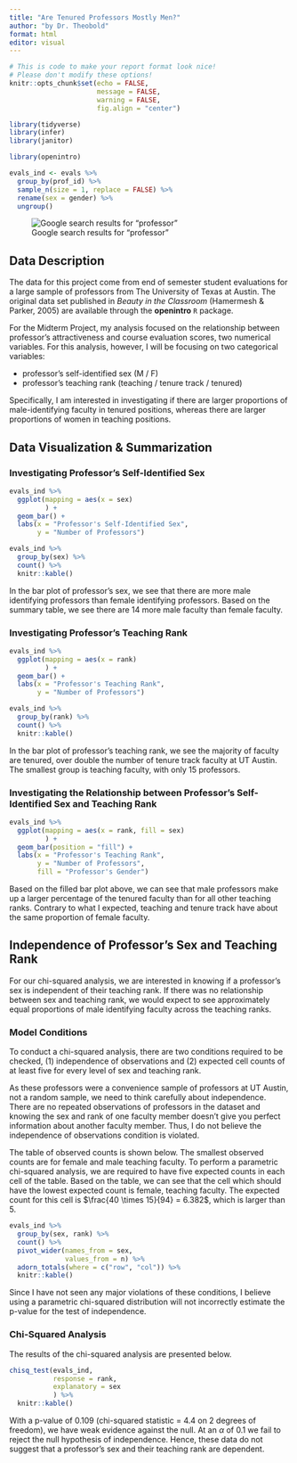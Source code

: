 ```yaml
---
title: "Are Tenured Professors Mostly Men?"
author: "by Dr. Theobold"
format: html
editor: visual
---
```


```r
# This is code to make your report format look nice! 
# Please don't modify these options! 
knitr::opts_chunk$set(echo = FALSE, 
                      message = FALSE, 
                      warning = FALSE, 
                      fig.align = "center")

library(tidyverse)
library(infer)
library(janitor)
```

```r
library(openintro)

evals_ind <- evals %>% 
  group_by(prof_id) %>% 
  sample_n(size = 1, replace = FALSE) %>% 
  rename(sex = gender) %>% 
  ungroup()
```

![Google search results for "professor"](professor.png)

## Data Description

The data for this project come from end of semester student evaluations for a
large sample of professors from The University of Texas at Austin. The original
data set published in *Beauty in the Classroom* (Hamermesh & Parker, 2005) are
available through the **openintro** `R` package. 

For the Midterm Project, my analysis focused on the relationship between 
professor's attractiveness and course evaluation scores, two numerical variables.
For this analysis, however, I will be focusing on two categorical variables:

- professor's self-identified sex (M / F)
- professor's teaching rank (teaching / tenure track / tenured)

Specifically, I am interested in
investigating if there are larger proportions of male-identifying faculty in 
tenured positions, whereas there are larger proportions of women in teaching
positions. 


## Data Visualization & Summarization
<!-- In this section you create three visualizations of your data -->

### Investigating Professor's Self-Identified Sex

```r
evals_ind %>% 
  ggplot(mapping = aes(x = sex)
         ) +
  geom_bar() + 
  labs(x = "Professor's Self-Identified Sex", 
       y = "Number of Professors")

evals_ind %>% 
  group_by(sex) %>% 
  count() %>% 
  knitr::kable()
```

In the bar plot of professor's sex, we see that there are more male identifying
professors than female identifying professors. Based on the summary table, we 
see there are 14 more male faculty than female faculty. 

### Investigating Professor's Teaching Rank

```r
evals_ind %>% 
  ggplot(mapping = aes(x = rank)
         ) +
  geom_bar() + 
  labs(x = "Professor's Teaching Rank", 
       y = "Number of Professors")

evals_ind %>% 
  group_by(rank) %>% 
  count() %>% 
  knitr::kable()
```

In the bar plot of professor's teaching rank, we see the majority of faculty 
are tenured, over double the number of tenure track faculty at UT Austin. The
smallest group is teaching faculty, with only 15 professors.

### Investigating the Relationship between Professor's Self-Identified Sex and Teaching Rank

```r
evals_ind %>% 
  ggplot(mapping = aes(x = rank, fill = sex)
         ) +
  geom_bar(position = "fill") + 
  labs(x = "Professor's Teaching Rank", 
       y = "Number of Professors", 
       fill = "Professor's Gender")

```

Based on the filled bar plot above, we can see that male professors make up a 
larger percentage of the tenured faculty than for all other teaching ranks. 
Contrary to what I expected, teaching and tenure track have about the same
proportion of female faculty. 


## Independence of Professor's Sex and Teaching Rank

For our chi-squared analysis, we are interested in knowing if a professor's sex
is independent of their teaching rank. If there was no relationship between 
sex and teaching rank, we would expect to see approximately equal proportions of
male identifying faculty across the teaching ranks. 


### Model Conditions

To conduct a chi-squared analysis, there are two conditions required to be
checked, (1) independence of observations and (2) expected cell counts of at
least five for every level of sex and teaching rank. 

As these professors were a convenience sample of professors at UT Austin, not a
random sample, we need to think carefully about independence. There are no
repeated observations of professors in the dataset and knowing the sex and rank
of one faculty member doesn't give you perfect information about another faculty
member. Thus, I do not believe the independence of observations condition is 
violated. 

The table of observed counts is shown below. The smallest observed counts are 
for female and male teaching faculty. To perform a parametric chi-squared 
analysis, we are required to have five expected counts in each cell of the
table. Based on the table, we can see that the cell which should have the lowest
expected count is female, teaching faculty. The expected count for this cell is
$\frac{40 \times 15}{94} = 6.382$, which is larger than 5. 

```r

evals_ind %>% 
  group_by(sex, rank) %>% 
  count() %>% 
  pivot_wider(names_from = sex, 
              values_from = n) %>% 
  adorn_totals(where = c("row", "col")) %>% 
  knitr::kable()

```


Since I have not seen any major violations of these conditions, I believe using 
a parametric chi-squared distribution will not incorrectly estimate the p-value
for the test of independence. 


### Chi-Squared Analysis 

The results of the chi-squared analysis are presented below. 

```r
chisq_test(evals_ind, 
           response = rank, 
           explanatory = sex
           ) %>% 
  knitr::kable()
```

With a p-value of 0.109 (chi-squared statistic = 4.4 on 2 degrees of freedom),
we have weak evidence against the null. At an $\alpha$ of 0.1 we fail to reject
the null hypothesis of independence. Hence, these data do not suggest that a
professor's sex and their teaching rank are dependent.



